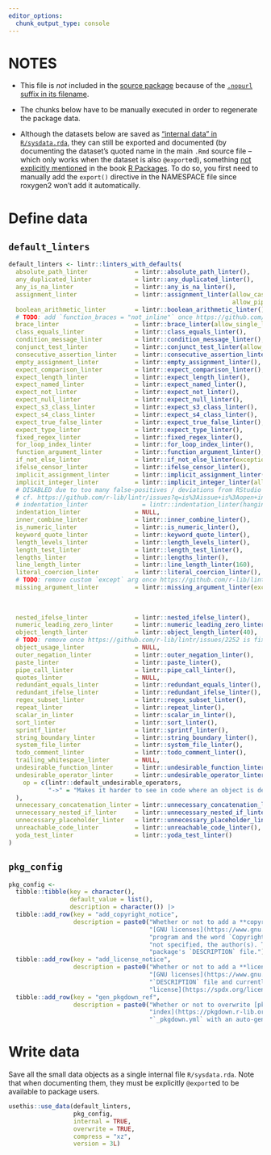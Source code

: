 ```yaml
---
editor_options:
  chunk_output_type: console
---
```


# NOTES

-   This file is *not* included in the [source package](https://r-pkgs.org/structure.html#sec-source-package) because of the [`.nopurl` suffix in its
    filename](https://pkgpurl.rpkg.dev/reference/purl_rmd.html#-rmd-files-excluded-from-purling).

-   The chunks below have to be manually executed in order to regenerate the package data.

-   Although the datasets below are saved as ["internal data" in `R/sysdata.rda`](https://r-pkgs.org/data.html#sec-data-sysdata), they can still be exported and
    documented (by documenting the dataset's quoted name in the main `.Rmd` source file -- which only works when the dataset is also `@export`ed), something
    [not explicitly mentioned](https://coolbutuseless.github.io/2018/12/10/r-packages-internal-and-external-data/) in the book [R
    Packages](https://r-pkgs.org/data.html#sec-data-data). To do so, you first need to manually add the `export()` directive in the NAMESPACE file since
    roxygen2 won't add it automatically.

# Define data

## `default_linters`

```r
default_linters <- lintr::linters_with_defaults(
  absolute_path_linter             = lintr::absolute_path_linter(),
  any_duplicated_linter            = lintr::any_duplicated_linter(),
  any_is_na_linter                 = lintr::any_is_na_linter(),
  assignment_linter                = lintr::assignment_linter(allow_cascading_assign = FALSE,
                                                              allow_pipe_assign = TRUE),
  boolean_arithmetic_linter        = lintr::boolean_arithmetic_linter(),
  # TODO: add `function_braces = "not_inline"` once https://github.com/r-lib/lintr/pull/2240 is merged 
  brace_linter                     = lintr::brace_linter(allow_single_line = TRUE),
  class_equals_linter              = lintr::class_equals_linter(),
  condition_message_linter         = lintr::condition_message_linter(),
  conjunct_test_linter             = lintr::conjunct_test_linter(allow_filter = "always"),
  consecutive_assertion_linter     = lintr::consecutive_assertion_linter(),
  empty_assignment_linter          = lintr::empty_assignment_linter(),
  expect_comparison_linter         = lintr::expect_comparison_linter(),
  expect_length_linter             = lintr::expect_length_linter(),
  expect_named_linter              = lintr::expect_named_linter(),
  expect_not_linter                = lintr::expect_not_linter(),
  expect_null_linter               = lintr::expect_null_linter(),
  expect_s3_class_linter           = lintr::expect_s3_class_linter(),
  expect_s4_class_linter           = lintr::expect_s4_class_linter(),
  expect_true_false_linter         = lintr::expect_true_false_linter(),
  expect_type_linter               = lintr::expect_type_linter(),
  fixed_regex_linter               = lintr::fixed_regex_linter(),
  for_loop_index_linter            = lintr::for_loop_index_linter(),
  function_argument_linter         = lintr::function_argument_linter(),
  if_not_else_linter               = lintr::if_not_else_linter(exceptions = NULL),
  ifelse_censor_linter             = lintr::ifelse_censor_linter(),
  implicit_assignment_linter       = lintr::implicit_assignment_linter(),
  implicit_integer_linter          = lintr::implicit_integer_linter(allow_colon = TRUE),
  # DISABLED due to too many false-positives / deviations from RStudio's auto-indent
  # cf. https://github.com/r-lib/lintr/issues?q=is%3Aissue+is%3Aopen+indentation_linter
  # indentation_linter               = lintr::indentation_linter(hanging_indent_style = "always"),
  indentation_linter               = NULL,
  inner_combine_linter             = lintr::inner_combine_linter(),
  is_numeric_linter                = lintr::is_numeric_linter(),
  keyword_quote_linter             = lintr::keyword_quote_linter(),
  length_levels_linter             = lintr::length_levels_linter(),
  length_test_linter               = lintr::length_test_linter(),
  lengths_linter                   = lintr::lengths_linter(),
  line_length_linter               = lintr::line_length_linter(160),
  literal_coercion_linter          = lintr::literal_coercion_linter(),
  # TODO: remove custom `except` arg once https://github.com/r-lib/lintr/issues/2109 is resolved
  missing_argument_linter          = lintr::missing_argument_linter(except = c("alist",
                                                                               "quote",
                                                                               "switch",
                                                                               "extract")),
  nested_ifelse_linter             = lintr::nested_ifelse_linter(),
  numeric_leading_zero_linter      = lintr::numeric_leading_zero_linter(),
  object_length_linter             = lintr::object_length_linter(40),
  # TODO: remove once https://github.com/r-lib/lintr/issues/2252 is fixed
  object_usage_linter              = NULL,
  outer_negation_linter            = lintr::outer_negation_linter(),
  paste_linter                     = lintr::paste_linter(),
  pipe_call_linter                 = lintr::pipe_call_linter(),
  quotes_linter                    = NULL,
  redundant_equals_linter          = lintr::redundant_equals_linter(),
  redundant_ifelse_linter          = lintr::redundant_ifelse_linter(),
  regex_subset_linter              = lintr::regex_subset_linter(),
  repeat_linter                    = lintr::repeat_linter(),
  scalar_in_linter                 = lintr::scalar_in_linter(),
  sort_linter                      = lintr::sort_linter(),
  sprintf_linter                   = lintr::sprintf_linter(),
  string_boundary_linter           = lintr::string_boundary_linter(),
  system_file_linter               = lintr::system_file_linter(),
  todo_comment_linter              = lintr::todo_comment_linter(),
  trailing_whitespace_linter       = NULL,
  undesirable_function_linter      = lintr::undesirable_function_linter(symbol_is_undesirable = FALSE),
  undesirable_operator_linter      = lintr::undesirable_operator_linter(
    op = c(lintr::default_undesirable_operators,
           "->" = "Makes it harder to see in code where an object is defined.")
  ),
  unnecessary_concatenation_linter = lintr::unnecessary_concatenation_linter(),
  unnecessary_nested_if_linter     = lintr::unnecessary_nested_if_linter(),
  unnecessary_placeholder_linter   = lintr::unnecessary_placeholder_linter(),
  unreachable_code_linter          = lintr::unreachable_code_linter(),
  yoda_test_linter                 = lintr::yoda_test_linter()
)
```

## `pkg_config`

```r
pkg_config <-
  tibble::tibble(key = character(),
                 default_value = list(),
                 description = character()) |>
  tibble::add_row(key = "add_copyright_notice",
                  description = paste0("Whether or not to add a **copyright notice** at the beginning of the generated `.R` files as recommended by e.g. the ",
                                       "[GNU licenses](https://www.gnu.org/licenses/gpl-howto.html). The notice consists of the name and description of the ",
                                       "program and the word `Copyright (C)` followed by the release years and the name(s) of the copyright holder(s), or if ",
                                       "not specified, the author(s). The year is always the current year. All the other information is extracted from the ",
                                       "package's `DESCRIPTION` file.")) |>
  tibble::add_row(key = "add_license_notice",
                  description = paste0("Whether or not to add a **license notice** at the beginning of the generated `.R` files as recommended by e.g. the ",
                                       "[GNU licenses](https://www.gnu.org/licenses/gpl-howto.html). The license is determined from the package's ",
                                       "`DESCRIPTION` file and currently only the [`AGPL-3.0-or-later` ",
                                       "license](https://spdx.org/licenses/AGPL-3.0-or-later.html) is supported.")) |>
  tibble::add_row(key = "gen_pkgdown_ref",
                  description = paste0("Whether or not to overwrite [pkgdown](https://pkgdown.r-lib.org/)'s [reference ",
                                       "index](https://pkgdown.r-lib.org/reference/build_reference.html#reference-index) in the configuration file ",
                                       "`_pkgdown.yml` with an auto-generated one based on the main input file as described in [pkgpurl::gen_pkgdown_ref()]."))
```

# Write data

Save all the small data objects as a single internal file `R/sysdata.rda`. Note that when documenting them, they must be explicitly `@export`ed to be available
to package users.

```r
usethis::use_data(default_linters,
                  pkg_config,
                  internal = TRUE,
                  overwrite = TRUE,
                  compress = "xz",
                  version = 3L)
```
